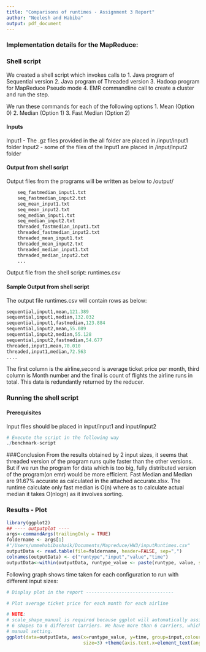 ```yaml
---
title: "Comparisons of runtimes - Assignment 3 Report"
author: "Neelesh and Habiba"
output: pdf_document
---
```



### Implementation details for the MapReduce:

### Shell script
We created a shell script which invokes calls to
1. Java program of Sequential version
2. Java program of Threaded version 
3. Hadoop program for MapReduce Pseudo mode
4. EMR commandline call to create a cluster and run the step.

We run these commands for each of the following options
1. Mean (Option 0)
2. Median (Option 1)
3. Fast Median (Option 2)

#### Inputs
Input1 - The .gz files provided in the all folder are placed in /input/input1 folder
Input2 - some of the files of the Input1 are placed in /input/input2 folder

#### Output from shell script
Output files from the programs will be written as below to /output/
```r
    seq_fastmedian_input1.txt
    seq_fastmedian_input2.txt
    seq_mean_input1.txt
    seq_mean_input2.txt
    seq_median_input1.txt
    seq_median_input2.txt
    threaded_fastmedian_input1.txt
    threaded_fastmedian_input2.txt
    threaded_mean_input1.txt
    threaded_mean_input2.txt
    threaded_median_input1.txt
    threaded_median_input2.txt
    ...
```
Output file from the shell script:
    runtimes.csv
 
#### Sample Output from shell script   
The output file runtimes.csv will contain rows as below:  
```r
sequential,input1,mean,121.389
sequential,input1,median,132.032
sequential,input1,fastmedian,123.884
sequential,input2,mean,55.089
sequential,input2,median,55.128
sequential,input2,fastmedian,54.677
threaded,input1,mean,70.010
threaded,input1,median,72.563
....
```
The first column is the airline,second is average ticket price per month, third column is Month number and the final is count of flights the airline runs in total. This data is redundantly returned by the reducer.

### Running the shell script
#### Prerequisites
Input files should be placed in input/input1 and input/input2

```r
# Execute the script in the following way
./benchmark-script
```

###Conclusion
From the results obtained by 2 input sizes, it seems that threaded version of the program runs quite faster than the other versions. But if we run the program for data which is too big, fully distributed version of the program(on emr) would be more efficient. Fast Median and Median are 91.67% accurate as calculated in the attached accurate.xlsx. The runtime calculate only fast median is O(n) where as to calculate actual median it takes O(nlogn) as it involves sorting.

  
### Results - Plot

```r
library(ggplot2)
## ---- outputplot ----
args<-commandArgs(trailingOnly = TRUE)
foldername <- args[1]
#"/Users/ummehabibashaik/Documents/Mapreduce/HW3/inputRuntimes.csv"
outputData <- read.table(file=foldername, header=FALSE, sep=",")
colnames(outputData) <- c("runtype","input","value","time")
outputData<-within(outputData, runtype_value <- paste(runtype, value, sep='_'))

```

Following graph shows time taken for each configuration to run with different input sizes:

```r
# Display plot in the report --------------------------------

# Plot average ticket price for each month for each airline

# NOTE: 
# scale_shape_manual is required because ggplot will automatically assign only
# 6 shapes to 6 different Carriers. We have more than 6 carriers, which requires 
# manual setting.    
ggplot(data=outputData, aes(x=runtype_value, y=time, group=input,colour=input)) + geom_line() + geom_point() + geom_text(aes(label=time), vjust=1.5, colour="black",
                            size=3) +theme(axis.text.x=element_text(angle=90,hjust=1,vjust=0.5))

```
